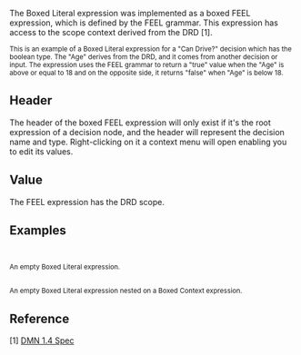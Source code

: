 
<Meta title="MDX/Literal" of={Literal} />

The Boxed Literal expression was implemented as a boxed FEEL expression, which is defined by the FEEL grammar.
This expression has access to the scope context derived from the DRD [1].

<div style={{ display: "flex", flexDirection: "row" }}>
  <Story of={Literal.CanDrive} />
  <small>
    This is an example of a Boxed Literal expression for a "Can Drive?" decision which has the boolean type. The "Age"
    derives from the DRD, and it comes from another decision or input. The expression uses the FEEL grammar to return a
    "true" value when the "Age" is above or equal to 18 and on the opposite side, it returns "false" when "Age" is below
    18.
  </small>
</div>

## Header

The header of the boxed FEEL expression will only exist if it's the root expression of a decision node,
and the header will represent the decision name and type. Right-clicking on it a context menu will open enabling you to edit its values.

## Value

The FEEL expression has the DRD scope.

## Examples

<div style={{ display: "flex", flexDirection: "column" }}>
  <div style={{ display: "flex", flexDirection: "row" }}>
    <Story of={Literal.Base} />
    <small>
      <br />
      <br />
      An empty Boxed Literal expression.
    </small>
  </div>

  <div style={{ display: "flex", flexDirection: "row" }}>
    <Story of={Literal.Nested} />
    <small>
      <br />
      <br />
      An empty Boxed Literal expression nested on a Boxed Context expression.
    </small>
  </div>
</div>

## Reference

[1] [DMN 1.4 Spec](https://www.omg.org/spec/DMN/1.4/Beta1/PDF#page=103)
